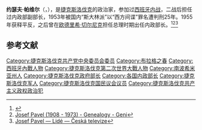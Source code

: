'''约瑟夫·帕维尔'''（{{lang-cs|'''Josef Pavel'''}}，{{bd|1908年|9月18日|1973年|4月9日|catIdx=J}}），是[[捷克斯洛伐克|捷克斯洛伐克]]的政治家，参加过[[西班牙内战|西班牙内战]]，二战后担任过内政部副部长，1953年被国内“斯大林派”以“西方间谍”罪名遭判刑25年。1955年获释平反，之后曾在[[欧德里希·切尔尼克|欧德里希·切尔尼克]]担任总理时期出任内政部长。<ref>{{Cite web |url=https://www.universalis.fr/encyclopedie/josef-pavel/ |title=pavel josef (1908-1973) - Encyclopédie Universalis |access-date=2020-09-12 |archive-date=2020-11-25 |archive-url=https://web.archive.org/web/20201125055642/https://www.universalis.fr/encyclopedie/josef-pavel/ |dead-url=no }}</ref><ref>[https://www.geni.com/people/Josef-Pavel/6000000024182392517 Josef Pavel (1908 - 1973) - Genealogy - Geni]</ref><ref>[https://www.ceskatelevize.cz/lide/josef-pavel/ Josef Pavel — Lidé — Česká televize]</ref>

== 参考文献 ==
{{Reflist}}

[[Category:捷克斯洛伐克共产党中央委员会委员|Category:捷克斯洛伐克共产党中央委员会委员]]
[[Category:布拉格之春|Category:布拉格之春]]
[[Category:西班牙內戰人物|Category:西班牙內戰人物]]
[[Category:捷克斯洛伐克第二次世界大戰人物|Category:捷克斯洛伐克第二次世界大戰人物]]
[[Category:南波希米亚州人|Category:南波希米亚州人]]
[[Category:捷克斯洛伐克政府部长|Category:捷克斯洛伐克政府部长]]
[[Category:各国内政部长|Category:各国内政部长]]
[[Category:捷克斯洛伐克军人|Category:捷克斯洛伐克军人]]
[[Category:捷克斯洛伐克国民议会议员|Category:捷克斯洛伐克国民议会议员]]
[[Category:捷克斯洛伐克共产主义政权政治犯|Category:捷克斯洛伐克共产主义政权政治犯]]